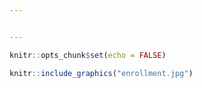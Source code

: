 ```yaml
---


---
```


```r
knitr::opts_chunk$set(echo = FALSE)
```

```r
knitr::include_graphics("enrollment.jpg")
```

